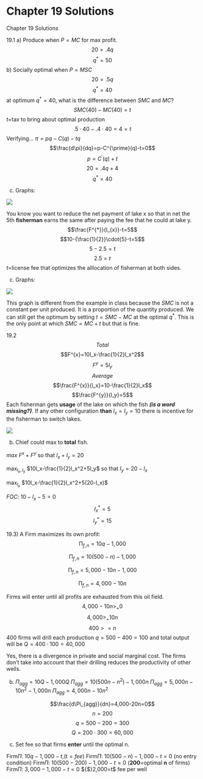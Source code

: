 # Chapter 19 Solutions {-}
Chapter 19 Solutions

19.1 a) Produce when $P=MC$ for max profit.
$$20=.4q$$$$q^{*}=50$$
b) Socially optimal when $P=MSC$ $$20=.5q$$ $$q^{*}=40$$at optimum $q^{*}=40$, what is the difference between $SMC$ and $MC$?
$$SMC(40)-MC(40)=t$$$t$=tax to bring about optimal production$${.5}\cdot{40}-{.4}\cdot{40}=4=t$$
Verifying...
$\pi=pq-C(q)-tq$$$\frac{d\pi}{dq}=p-C^{\prime}(q)-t=0$$$$p=C^{\prime}(q)+t$$$$20=.4q+4$$$$q^{*}=40$$


c) Graphs: 

![](images/19-1.jpg)



You know you want to reduce the net payment of lake x so that in net the 5th **fisherman** earns the same after paying the fee that he could at lake y.
$$\frac{F^{*}}{l_{x}}-t=5$$$$10-{\frac{1}{2}}\cdot{5}-t=5$$$$5-2.5=t$$$$2.5=t$$$t$=license fee that optimizes the alllocation of fisherman at both sides.

c) Graphs:

![](images/19-2.jpg)

This graph is different from the example in class because the $SMC$ is not a constant per unit produced. It is a proportion of the quantity produced. We can still get the optimum by setting $t=SMC-MC$ at the optimal $q^{*}$. This is the only point at which $SMC=MC+t$ but that is fine.

19.2
  $$Total$$$$F^{x}=10l_x-\frac{1}{2}l_x^2$$$$F^{y}=5l_y$$
  $$Average$$$$\frac{F^{x}}{l_x}=10-\frac{1}{2}l_x$$$$\frac{F^{y}}{l_y}=5$$
Each fisherman gets **usage** of the lake on which the fish ***(is a word missing?)***. If any other configuration **than** $l_x=l_y=10$ there is incentive for the fisherman to switch lakes.

![](images/19-3.jpg)



b) 
Chief could max to **total** fish. 

$max$ $F^{x}+F^{y}$  so that    $l_x+l_y=20$

$\mathop{max}_{l_x,l_y}$  $10l_x-\frac{1}{2}l_x^2+5l_y$ so that $l_y=20-l_x$

$\mathop{max}_{l_x}$ $10l_x-\frac{1}{2}l_x^2+5(20-l_x)$

$FOC:$ $10-l_x-5=0$ $$l_x^{*}=5$$$$l_y^{*}=15$$

19.3) A Firm maximizes its own profit:
$$\mathop{\Pi}_{f,n}=10q-1,000$$

$$\mathop{\Pi}_{f,n}=10(500-n)-1,000$$

$$\mathop{\Pi}_{f,n}=5,000-10n-1,000$$

$$\mathop{\Pi}_{f,n}=4,000-10n$$

Firms will enter until all profits are exhausted from this oil field.
$$4,000-10n{>}_{=}0$$$$4,000>_=10n$$$$400>=n$$
400 firms will drill each production $q=500-400=100$ and total output will be $Q=400\cdot100=40,000$

Yes, there is a divergence in private and social marginal cost. The firms don't take into account that their drilling reduces the productivity of other wells.


b)
$\Pi_{agg}=10Q-1,000Q$
$\Pi_{agg}=10(500n-n^2)-1,000n$
$\Pi_{agg}=5,000n-10n^2-1,000n$
$\Pi_{agg}=4,000n-10n^2$

$$\frac{d\Pi_{agg}}{dn}=4,000-20n=0$$$$n=200$$
$$q=500-200=300$$$$Q=200\cdot300=60,000$$

c) Set fee so that firms **enter** until the optimal n.

Firm$\Pi$: $10q-1,000-t$,$($t$=fee)$
Firm$\Pi$: $10(500-n)-1,000-t=0$ (no entry condition)
Firm$\Pi$: $10(500-200)-1,000-t=0$ (**200**=optimal **n** of firms)
Firm$\Pi$: $3,000-1,000-t=0$
${$}2,000=t$ fee per well
